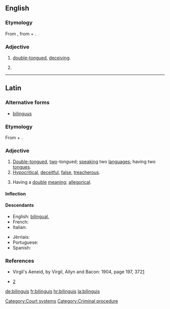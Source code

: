 ==English==

===Etymology===
From {{etyl|la|en}} {{term|bilinguis||double-tongued|lang=la}}, from {{term|bis||twice, in two ways|lang=la}} + {{term|lingua||tongue|lang=la}}.

===Adjective===
{{en-adj|-}}

# [[double-tongued]], [[deceiving]].
# {{context|legal|lang=en}} {{non-gloss definition|In [[law]], the name historically given to a [[jury]], in which one part of the jury is [[natives]], and the other [[foreigners]].}}

----

==Latin==

===Alternative forms===
* [[bilinguus]]

===Etymology===
From {{term|bis||twice, in two ways|lang=la}} + {{term|lingua||tongue|lang=la}}.

===Adjective===
{{la-adj-3rd-2E|bilinguis|bilingue|bilingue}}

# [[double-tongued|Double-tongued]], [[two]]-tongued; [[speaking]] two [[languages]]; having two [[tongues]].
# [[hypocritical|Hypocritical]], [[deceitful]], [[false]], [[treacherous]].
# {{context|of a story or tale|lang=la}} Having a [[double]] [[meaning]]; [[allegorical]].

====Inflection====
{{la-decl-3rd-2E|bilingu}}

====Descendants====
{{top2}}
* English: [[bilingual]], {{l/en|bilinguis}}
* French: {{l/fr|bilingue}}
* Italian: {{l/it|bilingue}}
{{mid2}}
* Jèrriais: {{l|roa-jer|bilîngue}}
* Portuguese: {{l/pt|bilíngüe}}
* Spanish: {{l/es|bilingüe}}
{{bottom}}

===References===
* Virgil's Aeneid, by Virgil, Allyn and Bacon: 1904, page 197, 372[http://books.google.com/books?id=QRgBAAAAYAAJ&pg=PA197&dq=Bilinguis&ei=VSBaR92gBIGmswPyx-C5DA]
* {{1728}} [http://digicoll.library.wisc.edu/cgi-bin/HistSciTech/HistSciTech-idx?type=turn&entity=HistSciTech000900240252&isize=L]

[[Category:Court systems]]
[[Category:Criminal procedure]]

[[de:bilinguis]]
[[fr:bilinguis]]
[[hr:bilinguis]]
[[la:bilinguis]]